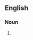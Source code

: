 {{also|care-givers}}

==English==

===Noun===
{{head|en|noun plural form}}

# {{plural of|caregiver|lang=en}}
